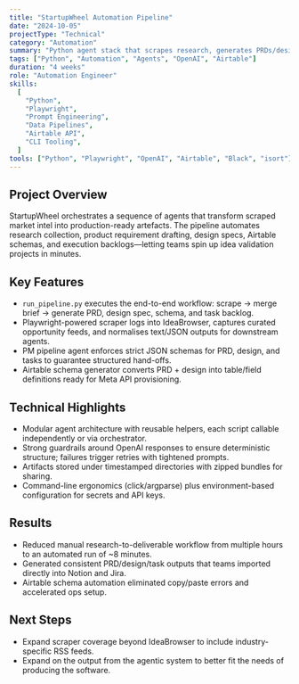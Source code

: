 ```yaml
---
title: "StartupWheel Automation Pipeline"
date: "2024-10-05"
projectType: "Technical"
category: "Automation"
summary: "Python agent stack that scrapes research, generates PRDs/design specs, and assembles Airtable schemas for startup validation workflows."
tags: ["Python", "Automation", "Agents", "OpenAI", "Airtable"]
duration: "4 weeks"
role: "Automation Engineer"
skills:
  [
    "Python",
    "Playwright",
    "Prompt Engineering",
    "Data Pipelines",
    "Airtable API",
    "CLI Tooling",
  ]
tools: ["Python", "Playwright", "OpenAI", "Airtable", "Black", "isort"]
---
```


## Project Overview

StartupWheel orchestrates a sequence of agents that transform scraped market intel into production-ready artefacts. The pipeline automates research collection, product requirement drafting, design specs, Airtable schemas, and execution backlogs—letting teams spin up idea validation projects in minutes.

## Key Features

- `run_pipeline.py` executes the end-to-end workflow: scrape → merge brief → generate PRD, design spec, schema, and task backlog.
- Playwright-powered scraper logs into IdeaBrowser, captures curated opportunity feeds, and normalises text/JSON outputs for downstream agents.
- PM pipeline agent enforces strict JSON schemas for PRD, design, and tasks to guarantee structured hand-offs.
- Airtable schema generator converts PRD + design into table/field definitions ready for Meta API provisioning.

## Technical Highlights

- Modular agent architecture with reusable helpers, each script callable independently or via orchestrator.
- Strong guardrails around OpenAI responses to ensure deterministic structure; failures trigger retries with tightened prompts.
- Artifacts stored under timestamped directories with zipped bundles for sharing.
- Command-line ergonomics (click/argparse) plus environment-based configuration for secrets and API keys.

## Results

- Reduced manual research-to-deliverable workflow from multiple hours to an automated run of ~8 minutes.
- Generated consistent PRD/design/task outputs that teams imported directly into Notion and Jira.
- Airtable schema automation eliminated copy/paste errors and accelerated ops setup.

## Next Steps

- Expand scraper coverage beyond IdeaBrowser to include industry-specific RSS feeds.
- Expand on the output from the agentic system to better fit the needs of producing the software.
